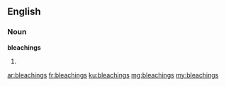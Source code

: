 ==English==

===Noun===
'''bleachings'''

# {{plural of|bleaching}}

[[ar:bleachings]]
[[fr:bleachings]]
[[ku:bleachings]]
[[mg:bleachings]]
[[my:bleachings]]
